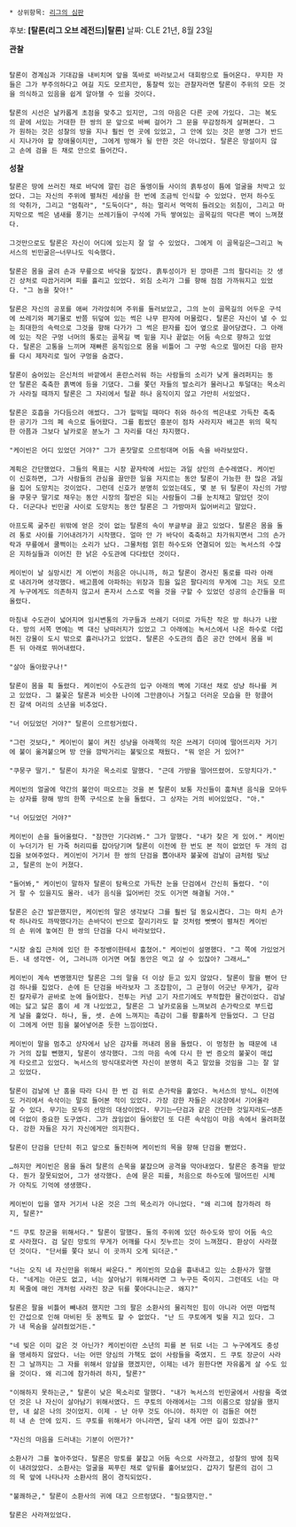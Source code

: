  * 상위항목: [[리그의 심판]]

후보: '''[탈론(리그 오브 레전드)|탈론]'''
날짜: CLE 21년, 8월 23일


﻿'''관찰'''
 ﻿
 탈론이 경계심과 기대감을 내비치며 앞을 똑바로 바라보고서 대회랑으로 들어온다. 무지한 자들은 그가 부주의하다고 여길 지도 모르지만, 통찰력 있는 관찰자라면 탈론이 주위의 모든 것을 의식하고 있음을 쉽게 알아챌 수 있을 것이다.
 
 탈론의 시선은 날카롭게 초점을 맞추고 있지만, 그의 마음은 다른 곳에 가있다. 그는 복도의 끝에 서있는 거대한 한 쌍의 문 앞으로 바삐 걸어가 그 문을 무감정하게 살펴본다. 그가 원하는 것은 성찰의 방을 지나 훨씬 먼 곳에 있었고, 그 안에 있는 것은 분명 그가 반드시 지나가야 할 장애물이지만, 그에게 방해가 될 만한 것은 아니었다. 탈론은 망설이지 않고 손에 검을 든 채로 안으로 들어간다.
 

'''성찰'''
 
 탈론은 땅에 쓰러진 채로 바닥에 깔린 검은 돌멩이들 사이의 흙투성이 틈에 얼굴을 처박고 있었다. 그는 자신의 주위에 펼쳐진 세상을 한 번에 조금씩 인식할 수 있었다. 먼저 하수도의 악취가, 그리고 "멈춰라", "도둑이다", 하는 멀리서 먹먹히 들려오는 외침이, 그리고 마지막으로 썩은 냄새를 풍기는 쓰레기들이 구석에 가득 쌓여있는 골목길의 막다른 벽이 느껴졌다.
 
 그것만으로도 탈론은 자신이 어디에 있는지 잘 알 수 있었다. 그에게 이 골목길은─그리고 녹서스의 빈민굴은─너무나도 익숙했다.
 
 탈론은 몸을 굴려 손과 무릎으로 바닥을 짚었다. 흙투성이가 된 깡마른 그의 팔다리는 갓 생긴 상처로 따끔거리며 피를 흘리고 있었다. 외침 소리가 그를 향해 점점 가까워지고 있었다. "그 놈을 찾아!"
 
 탈론은 자신의 공포를 애써 가라앉히며 주위를 둘러보았고, 그의 눈이 골목길의 어두운 구석에 쓰레기와 폐기물로 반쯤 뒤덮여 있는 썩은 나무 판자에 머물렀다. 탈론은 자신이 낼 수 있는 최대한의 속력으로 그것을 향해 다가가 그 썩은 판자를 집어 옆으로 끌어당겼다. 그 아래에 있는 작은 구멍 너머의 통로는 골목길 벽 밑을 지나 끝없는 어둠 속으로 향하고 있었다. 탈론은 고통을 느끼며 재빠른 움직임으로 몸을 비틀어 그 구멍 속으로 떨어진 다음 판자를 다시 제자리로 밀어 구멍을 숨겼다.
 
 탈론이 숨어있는 은신처의 바깥에서 혼란스러워 하는 사람들의 소리가 낮게 울려퍼지는 동안 탈론은 축축한 흙벽에 등을 기댔다. 그를 쫓던 자들의 발소리가 물러나고 투덜대는 목소리가 사라질 때까지 탈론은 그 자리에서 털끝 하나 움직이지 않고 가만히 서있었다.
 
 탈론은 호흡을 가다듬으려 애썼다. 그가 헐떡일 때마다 쥐와 하수의 썩은내로 가득찬 축축한 공기가 그의 폐 속으로 들어왔다. 그를 휩쌌던 흥분이 점차 사라지자 배고픈 위의 묵직한 아픔과 그보다 날카로운 분노가 그 자리를 대신 차지했다.
 
 "케이빈은 어디 있었던 거야?" 그가 혼잣말로 으르렁대며 어둠 속을 바라보았다.
 
 계획은 간단했었다. 그들의 목표는 시장 끝자락에 서있는 과일 상인의 손수레였다. 케이빈이 신호하면, 그가 사람들의 관심을 끌만한 일을 저지르는 동안 탈론이 가능한 한 많은 과일을 집어 도망치는 것이었다. 그런데 신호가 분명히 있었는데도, 몇 분 뒤 탈론이 자신의 가방을 쿠뭉구 딸기로 채우는 동안 시장의 절반은 되는 사람들이 그를 눈치채고 말았던 것이다. 더군다나 빈민굴 사이로 도망치는 동안 탈론은 그 가방마저 잃어버리고 말았다.
 
 아프도록 굶주린 위밖에 얻은 것이 없는 탈론의 속이 부글부글 끓고 있었다. 탈론은 몸을 돌려 통로 사이를 기어내려가기 시작했다. 얼마 안 가 바닥이 축축하고 차가워지면서 그의 손가락과 무릎에서 쿨쩍이는 소리가 났다. 그물처럼 얽힌 하수도와 연결되어 있는 녹서스의 수많은 지하실들과 이어진 한 낡은 수도관에 다다랐던 것이다.
 
 케이빈이 날 실망시킨 게 이번이 처음은 아니니까, 하고 탈론이 경사진 통로를 따라 아래로 내려가며 생각했다. 배고픔에 아파하는 위장과 힘을 잃은 팔다리의 무게에 그는 저도 모르게 누구에게도 의존하지 않고서 혼자서 스스로 먹을 것을 구할 수 있었던 성공의 순간들을 떠올렸다.
 
 마침내 수도관이 넓어지며 임시변통의 가구들과 쓰레기 더미로 가득찬 작은 방 하나가 나왔다. 방의 서쪽 면에는 벽 대신 낭떠러지가 있었고 그 아래에는 녹서스에서 나온 하수로 더럽혀진 강물이 도시 밖으로 흘러나가고 있었다. 탈론은 수도관의 좁은 공간 안에서 몸을 비튼 뒤 아래로 뛰어내렸다.
 
 "살아 돌아왔구나!"
 
 탈론이 몸을 휙 돌렸다. 케이빈이 수도관의 입구 아래의 벽에 기대선 채로 성냥 하나를 켜고 있었다. 그 불꽃은 탈론과 비슷한 나이에 그만큼이나 거칠고 더러운 모습을 한 헝클어진 갈색 머리의 소년을 비추었다.
 
 "너 어딨었던 거야?" 탈론이 으르렁거렸다.
 
 "그런 것보다," 케이빈이 불이 켜진 성냥을 아래쪽의 작은 쓰레기 더미에 떨어뜨리자 거기에 불이 옮겨붙으며 방 안을 깜박거리는 불빛으로 채웠다. "뭐 얻은 거 있어?"
 
 "쿠뭉구 딸기." 탈론이 차가운 목소리로 말했다. "근데 가방을 떨어뜨렸어. 도망치다가."
 
 케이빈의 얼굴에 약간의 불안이 떠오르는 것을 본 탈론이 보통 자신들이 훔쳐낸 음식을 모아두는 상자를 향해 방의 한쪽 구석으로 눈을 돌렸다. 그 상자는 거의 비어있었다. "아."
 
 "너 어딨었던 거야?"
 
 케이빈이 손을 들어올렸다. "잠깐만 기다려봐." 그가 말했다. "내가 찾은 게 있어." 케이빈이 누더기가 된 가죽 허리띠를 잡아당기며 탈론이 이전에 한 번도 본 적이 없었던 두 개의 검집을 보여주었다. 케이빈이 거기서 한 쌍의 단검을 뽑아내자 불꽃에 검날이 금처럼 빛났고, 탈론의 눈이 커졌다.
 
 "들어봐," 케이빈이 말하자 탈론이 탐욕으로 가득찬 눈을 단검에서 간신히 돌렸다. "이거 팔 수 있을지도 몰라. 네가 음식을 잃어버린 것도 이거면 해결될 거야."
 
 탈론은 순간 발끈했지만, 케이빈의 말은 생각보다 그를 훨씬 덜 동요시켰다. 그는 마치 손가락 하나라도 까딱했다가는 손바닥이 반으로 잘리기라도 할 것처럼 뻣뻣이 펼쳐진 케이빈의 손 위에 놓여진 한 쌍의 단검을 다시 바라보았다.
 
 "시장 술집 근처에 있던 한 주정뱅이한테서 훔쳤어." 케이빈이 설명했다. "그 쪽에 가있었거든. 내 생각엔- 어, 그러니까 이거면 며칠 동안은 먹고 살 수 있잖아? 그래서…"
 
 케이빈이 계속 변명했지만 탈론은 그의 말을 더 이상 듣고 있지 않았다. 탈론이 팔을 뻗어 단검 하나를 집었다. 손에 든 단검을 바라보자 그 조잡함이, 그 균형이 어긋난 무게가, 갈라진 칼자루가 곧바로 눈에 들어왔다. 전투는 커녕 고기 자르기에도 부적합한 물건이었다. 검날에는 닳고 닳은 홈이 세 개 나있었고, 탈론은 그 날카로움을 느껴보려 손가락으로 부드럽게 날을 훑었다. 하나, 둘, 셋. 손에 느껴지는 촉감이 그를 황홀하게 만들었다. 그 단검이 그에게 어떤 힘을 불어넣어준 듯한 느낌이었다.
 
 케이빈이 말을 멈추고 상자에서 남은 감자를 꺼내려 몸을 돌렸다. 이 멍청한 놈 때문에 내가 거의 잡힐 뻔했지, 탈론이 생각했다. 그의 마음 속에 다시 한 번 증오의 불꽃이 매섭게 타오르고 있었다. 녹서스의 방식대로라면 자신이 분명히 죽고 말았을 것임을 그는 잘 알고 있었다.
 
 탈론이 검날에 난 홈을 따라 다시 한 번 검 위로 손가락을 훑었다. 녹서스의 방식… 이전에도 거리에서 속삭이는 말로 들어본 적이 있었다. 가장 강한 자들은 시궁창에서 기어올라갈 수 있다. 무기는 모두의 선망의 대상이었다. 무기는─단검과 같은 간단한 것일지라도─생존에 더없이 중요한 도구였다. 그가 끊임없이 들어왔던 또 다른 속삭임이 마음 속에서 울려퍼졌다. 강한 자들은 자기 자신에게만 의지한다.
 
 탈론이 단검을 단단히 쥐고 앞으로 돌진하며 케이빈의 목을 향해 단검을 뻗었다.
 
 …하지만 케이빈은 몸을 돌려 탈론의 손목을 붙잡으며 공격을 막아내었다. 탈론은 충격을 받았다. 뭔가 잘못되었어, 그가 생각했다. 손에 묻은 피를, 처음으로 하수도에 떨어뜨린 시체가 아직도 기억에 생생했다.
 
 케이빈이 입을 열자 거기서 나온 것은 그의 목소리가 아니었다. "왜 리그에 참가하려 하지, 탈론?"
 
 "드 쿠토 장군을 위해서다." 탈론이 말했다. 둘의 주위에 있던 하수도와 방이 어둠 속으로 사라졌다. 검 달린 망토의 무게가 어깨를 다시 짓누르는 것이 느껴졌다. 환상이 사라졌던 것이다. "단서를 쫓다 보니 이 곳까지 오게 되더군."
 
 "너는 오직 네 자신만을 위해서 싸운다." 케이빈의 모습을 흉내내고 있는 소환사가 말했다. "네게는 아군도 없고, 너는 살아남기 위해서라면 그 누구든 죽이지. 그런데도 너는 마치 목줄에 매인 개처럼 사라진 장군 뒤를 쫓아다니는군. 왜지?"
 
 탈론은 팔을 비틀어 빼내려 했지만 그의 팔은 소환사의 물리적인 힘이 아니라 어떤 마법적인 간섭으로 인해 마비된 듯 꿈쩍도 할 수 없었다. "난 드 쿠토에게 빚을 지고 있다. 그가 내 목숨을 살려줬었거든."
 
 "네 빚은 이미 갚은 것 아닌가? 케이빈이란 소년의 피를 본 뒤로 너는 그 누구에게도 충성을 맹세하지 않았다. 너는 어떤 양심의 가책도 없이 사람들을 죽였지. 드 쿠토 장군이 사라진 그 날까지는 그 자를 위해서 암살을 했겠지만, 이제는 네가 원한다면 자유롭게 살 수도 있을 것이다. 왜 리그에 참가하려 하지, 탈론?"
 
 "이해하지 못하는군," 탈론이 낮은 목소리로 말했다. "내가 녹서스의 빈민굴에서 사람을 죽였던 것은 나 자신이 살아남기 위해서였다. 드 쿠토의 아래에서는 그의 이름으로 암살을 했지만, 내 삶은 나의 것이었지. 이제 - 난 아무 것도 아니야. 하지만 이 검들은 여전히 내 손 안에 있지. 드 쿠토를 위해서가 아니라면, 달리 내게 어떤 길이 있겠나?"
 
 "자신의 마음을 드러내는 기분이 어떤가?"
 
 소환사가 그를 놓아주었다. 탈론은 망토를 붙잡고 어둠 속으로 사라졌고, 성찰의 방에 침묵이 내려앉았다. 소환사는 얼굴을 찌푸린 채로 앞뒤를 훑어보았다. 갑자기 탈론의 검이 그의 목 앞에 나타나자 소환사의 몸이 경직되었다.
 
 "불쾌하군," 탈론이 소환사의 귀에 대고 으르렁댔다. "필요했지만."
 
 탈론은 사라져있었다.

